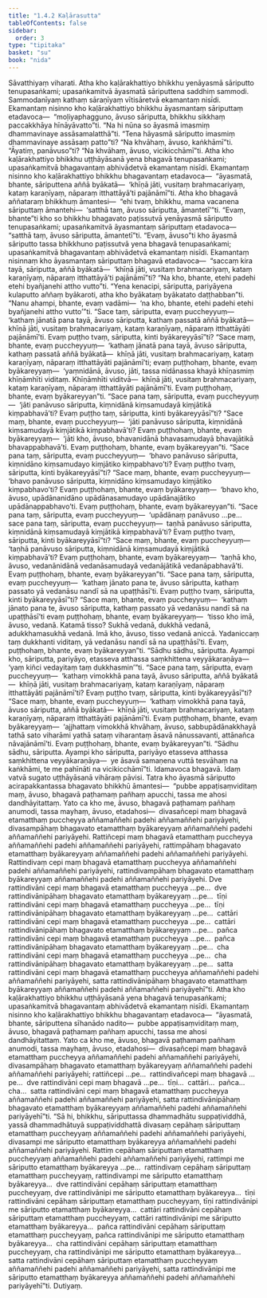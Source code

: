 ```yaml
---
title: "1.4.2 Kaḷārasutta"
tableOfContents: false
sidebar:
  order: 3
type: "tipitaka"
basket: "su"
book: "nida"
---
```



<DynamicBreadcrumb />

<Division number="32" book="nida">

<Paragraph number="222" book="nida">
Sāvatthiyaṃ viharati. Atha kho kaḷārakhattiyo bhikkhu yenāyasmā sāriputto tenupasaṅkami; upasaṅkamitvā āyasmatā sāriputtena saddhiṃ sammodi. Sammodanīyaṃ kathaṃ sāraṇīyaṃ vītisāretvā ekamantaṃ nisīdi. Ekamantaṃ nisinno kho kaḷārakhattiyo bhikkhu āyasmantaṃ sāriputtaṃ etadavoca—  “moḷiyaphagguno, āvuso sāriputta, bhikkhu sikkhaṃ paccakkhāya hīnāyāvatto”ti. “Na hi nūna so āyasmā imasmiṃ dhammavinaye assāsamalatthā”ti.
</Paragraph>

<Paragraph number="223" book="nida">
“Tena hāyasmā sāriputto imasmiṃ dhammavinaye assāsaṃ patto”ti?
</Paragraph>

<Paragraph number="224" book="nida">
“Na khvāhaṃ, āvuso, kaṅkhāmī”ti. “Āyatiṃ, panāvuso”ti?
</Paragraph>

<Paragraph number="225" book="nida">
“Na khvāhaṃ, āvuso, vicikicchāmī”ti.
</Paragraph>

<Paragraph number="226" book="nida">
Atha kho kaḷārakhattiyo bhikkhu uṭṭhāyāsanā yena bhagavā tenupasaṅkami; upasaṅkamitvā bhagavantaṃ abhivādetvā ekamantaṃ nisīdi. Ekamantaṃ nisinno kho kaḷārakhattiyo bhikkhu bhagavantaṃ etadavoca—  “āyasmatā, bhante, sāriputtena aññā byākatā—  ‘khīṇā jāti, vusitaṃ brahmacariyaṃ, kataṃ karaṇīyaṃ, nāparaṃ itthattāyā’ti pajānāmī”ti.
</Paragraph>

<Paragraph number="227" book="nida">
Atha kho bhagavā aññataraṃ bhikkhuṃ āmantesi—  “ehi tvaṃ, bhikkhu, mama vacanena sāriputtaṃ āmantehi—  ‘satthā taṃ, āvuso sāriputta, āmantetī’”ti. “Evaṃ, bhante”ti kho so bhikkhu bhagavato paṭissutvā yenāyasmā sāriputto tenupasaṅkami; upasaṅkamitvā āyasmantaṃ sāriputtaṃ etadavoca—  “satthā taṃ, āvuso sāriputta, āmantetī”ti. “Evaṃ, āvuso”ti kho āyasmā sāriputto tassa bhikkhuno paṭissutvā yena bhagavā tenupasaṅkami; upasaṅkamitvā bhagavantaṃ abhivādetvā ekamantaṃ nisīdi. Ekamantaṃ nisinnaṃ kho āyasmantaṃ sāriputtaṃ bhagavā etadavoca—  “saccaṃ kira tayā, sāriputta, aññā byākatā—  ‘khīṇā jāti, vusitaṃ brahmacariyaṃ, kataṃ karaṇīyaṃ, nāparaṃ itthattāyā’ti pajānāmī”ti? “Na kho, bhante, etehi padehi etehi byañjanehi attho vutto”ti. “Yena kenacipi, sāriputta, pariyāyena kulaputto aññaṃ byākaroti, atha kho byākataṃ byākatato daṭṭhabban”ti. “Nanu ahampi, bhante, evaṃ vadāmi—  ‘na kho, bhante, etehi padehi etehi byañjanehi attho vutto’”ti.
</Paragraph>

<Paragraph number="228" book="nida">
“Sace taṃ, sāriputta, evaṃ puccheyyuṃ—  ‘kathaṃ jānatā pana tayā, āvuso sāriputta, kathaṃ passatā aññā byākatā—  khīṇā jāti, vusitaṃ brahmacariyaṃ, kataṃ karaṇīyaṃ, nāparaṃ itthattāyāti pajānāmī’ti. Evaṃ puṭṭho tvaṃ, sāriputta, kinti byākareyyāsī”ti?
</Paragraph>

<Paragraph number="229" book="nida">
“Sace maṃ, bhante, evaṃ puccheyyuṃ—  ‘kathaṃ jānatā pana tayā, āvuso sāriputta, kathaṃ passatā aññā byākatā—  khīṇā jāti, vusitaṃ brahmacariyaṃ, kataṃ karaṇīyaṃ, nāparaṃ itthattāyāti pajānāmī’ti; evaṃ puṭṭhohaṃ, bhante, evaṃ byākareyyaṃ—  ‘yaṃnidānā, āvuso, jāti, tassa nidānassa khayā khīṇasmiṃ khīṇāmhīti viditaṃ. Khīṇāmhīti viditvā—  khīṇā jāti, vusitaṃ brahmacariyaṃ, kataṃ karaṇīyaṃ, nāparaṃ itthattāyāti pajānāmī’ti. Evaṃ puṭṭhohaṃ, bhante, evaṃ byākareyyan”ti.
</Paragraph>

<Paragraph number="230" book="nida">
“Sace pana taṃ, sāriputta, evaṃ puccheyyuṃ—  ‘jāti panāvuso sāriputta, kiṃnidānā kiṃsamudayā kiṃjātikā kiṃpabhavā’ti? Evaṃ puṭṭho taṃ, sāriputta, kinti byākareyyāsī”ti? “Sace maṃ, bhante, evaṃ puccheyyuṃ—  ‘jāti panāvuso sāriputta, kiṃnidānā kiṃsamudayā kiṃjātikā kiṃpabhavā’ti? Evaṃ puṭṭhohaṃ, bhante, evaṃ byākareyyaṃ—  ‘jāti kho, āvuso, bhavanidānā bhavasamudayā bhavajātikā bhavappabhavā’ti. Evaṃ puṭṭhohaṃ, bhante, evaṃ byākareyyan”ti.
</Paragraph>

<Paragraph number="231" book="nida">
“Sace pana taṃ, sāriputta, evaṃ puccheyyuṃ—  ‘bhavo panāvuso sāriputta, kiṃnidāno kiṃsamudayo kiṃjātiko kiṃpabhavo’ti? Evaṃ puṭṭho tvaṃ, sāriputta, kinti byākareyyāsī”ti? “Sace maṃ, bhante, evaṃ puccheyyuṃ—  ‘bhavo panāvuso sāriputta, kiṃnidāno kiṃsamudayo kiṃjātiko kiṃpabhavo’ti? Evaṃ puṭṭhohaṃ, bhante, evaṃ byākareyyaṃ—  ‘bhavo kho, āvuso, upādānanidāno upādānasamudayo upādānajātiko upādānappabhavo’ti. Evaṃ puṭṭhohaṃ, bhante, evaṃ byākareyyan”ti.
</Paragraph>

<Paragraph number="232" book="nida">
“Sace pana taṃ, sāriputta, evaṃ puccheyyuṃ—  ‘upādānaṃ panāvuso …pe…  sace pana taṃ, sāriputta, evaṃ puccheyyuṃ—  taṇhā panāvuso sāriputta, kiṃnidānā kiṃsamudayā kiṃjātikā kiṃpabhavā’ti? Evaṃ puṭṭho tvaṃ, sāriputta, kinti byākareyyāsī”ti? “Sace maṃ, bhante, evaṃ puccheyyuṃ—  ‘taṇhā panāvuso sāriputta, kiṃnidānā kiṃsamudayā kiṃjātikā kiṃpabhavā’ti? Evaṃ puṭṭhohaṃ, bhante, evaṃ byākareyyaṃ—  ‘taṇhā kho, āvuso, vedanānidānā vedanāsamudayā vedanājātikā vedanāpabhavā’ti. Evaṃ puṭṭhohaṃ, bhante, evaṃ byākareyyan”ti.
</Paragraph>

<Paragraph number="233" book="nida">
“Sace pana taṃ, sāriputta, evaṃ puccheyyuṃ—  ‘kathaṃ jānato pana te, āvuso sāriputta, kathaṃ passato yā vedanāsu nandī sā na upaṭṭhāsī’ti. Evaṃ puṭṭho tvaṃ, sāriputta, kinti byākareyyāsī”ti? “Sace maṃ, bhante, evaṃ puccheyyuṃ—  ‘kathaṃ jānato pana te, āvuso sāriputta, kathaṃ passato yā vedanāsu nandī sā na upaṭṭhāsī’ti evaṃ puṭṭhohaṃ, bhante, evaṃ byākareyyaṃ—  ‘tisso kho imā, āvuso, vedanā. Katamā tisso? Sukhā vedanā, dukkhā vedanā, adukkhamasukhā vedanā. Imā kho, āvuso, tisso vedanā aniccā. Yadaniccaṃ taṃ dukkhanti viditaṃ, yā vedanāsu nandī sā na upaṭṭhāsī’ti. Evaṃ, puṭṭhohaṃ, bhante, evaṃ byākareyyan”ti.
</Paragraph>

<Paragraph number="234" book="nida">
“Sādhu sādhu, sāriputta. Ayampi kho, sāriputta, pariyāyo, etasseva atthassa saṃkhittena veyyākaraṇāya—  ‘yaṃ kiñci vedayitaṃ taṃ dukkhasmin’”ti.
</Paragraph>

<Paragraph number="235" book="nida">
“Sace pana taṃ, sāriputta, evaṃ puccheyyuṃ—  ‘kathaṃ vimokkhā pana tayā, āvuso sāriputta, aññā byākatā—  khīṇā jāti, vusitaṃ brahmacariyaṃ, kataṃ karaṇīyaṃ, nāparaṃ itthattāyāti pajānāmī’ti? Evaṃ puṭṭho tvaṃ, sāriputta, kinti byākareyyāsī”ti? “Sace maṃ, bhante, evaṃ puccheyyuṃ—  ‘kathaṃ vimokkhā pana tayā, āvuso sāriputta, aññā byākatā—  khīṇā jāti, vusitaṃ brahmacariyaṃ, kataṃ karaṇīyaṃ, nāparaṃ itthattāyāti pajānāmī’ti. Evaṃ puṭṭhohaṃ, bhante, evaṃ byākareyyaṃ—  ‘ajjhattaṃ vimokkhā khvāhaṃ, āvuso, sabbupādānakkhayā tathā sato viharāmi yathā sataṃ viharantaṃ āsavā nānussavanti, attānañca nāvajānāmī’ti. Evaṃ puṭṭhohaṃ, bhante, evaṃ byākareyyan”ti.
</Paragraph>

<Paragraph number="236" book="nida">
“Sādhu sādhu, sāriputta. Ayampi kho sāriputta, pariyāyo etasseva atthassa saṃkhittena veyyākaraṇāya—  ye āsavā samaṇena vuttā tesvāhaṃ na kaṅkhāmi, te me pahīnāti na vicikicchāmī”ti. Idamavoca bhagavā. Idaṃ vatvā sugato uṭṭhāyāsanā vihāraṃ pāvisi.
</Paragraph>

<Paragraph number="237" book="nida">
Tatra kho āyasmā sāriputto acirapakkantassa bhagavato bhikkhū āmantesi—  “pubbe appaṭisaṃviditaṃ maṃ, āvuso, bhagavā paṭhamaṃ pañhaṃ apucchi, tassa me ahosi dandhāyitattaṃ. Yato ca kho me, āvuso, bhagavā paṭhamaṃ pañhaṃ anumodi, tassa mayhaṃ, āvuso, etadahosi—  divasañcepi maṃ bhagavā etamatthaṃ puccheyya aññamaññehi padehi aññamaññehi pariyāyehi, divasampāhaṃ bhagavato etamatthaṃ byākareyyaṃ aññamaññehi padehi aññamaññehi pariyāyehi. Rattiñcepi maṃ bhagavā etamatthaṃ puccheyya aññamaññehi padehi aññamaññehi pariyāyehi, rattimpāhaṃ bhagavato etamatthaṃ byākareyyaṃ aññamaññehi padehi aññamaññehi pariyāyehi. Rattindivaṃ cepi maṃ bhagavā etamatthaṃ puccheyya aññamaññehi padehi aññamaññehi pariyāyehi, rattindivampāhaṃ bhagavato etamatthaṃ byākareyyaṃ aññamaññehi padehi aññamaññehi pariyāyehi. Dve rattindivāni cepi maṃ bhagavā etamatthaṃ puccheyya …pe…  dve rattindivānipāhaṃ bhagavato etamatthaṃ byākareyyaṃ …pe…  tīṇi rattindivāni cepi maṃ bhagavā etamatthaṃ puccheyya …pe…  tīṇi rattindivānipāhaṃ bhagavato etamatthaṃ byākareyyaṃ …pe…  cattāri rattindivāni cepi maṃ bhagavā etamatthaṃ puccheyya …pe…  cattāri rattindivānipāhaṃ bhagavato etamatthaṃ byākareyyaṃ …pe…  pañca rattindivāni cepi maṃ bhagavā etamatthaṃ puccheyya …pe…  pañca rattindivānipāhaṃ bhagavato etamatthaṃ byākareyyaṃ …pe…  cha rattindivāni cepi maṃ bhagavā etamatthaṃ puccheyya …pe…  cha rattindivānipāhaṃ bhagavato etamatthaṃ byākareyyaṃ …pe…  satta rattindivāni cepi maṃ bhagavā etamatthaṃ puccheyya aññamaññehi padehi aññamaññehi pariyāyehi, satta rattindivānipāhaṃ bhagavato etamatthaṃ byākareyyaṃ aññamaññehi padehi aññamaññehi pariyāyehī”ti.
</Paragraph>

<Paragraph number="238" book="nida">
Atha kho kaḷārakhattiyo bhikkhu uṭṭhāyāsanā yena bhagavā tenupasaṅkami; upasaṅkamitvā bhagavantaṃ abhivādetvā ekamantaṃ nisīdi. Ekamantaṃ nisinno kho kaḷārakhattiyo bhikkhu bhagavantaṃ etadavoca—  “āyasmatā, bhante, sāriputtena sīhanādo nadito—  pubbe appaṭisaṃviditaṃ maṃ, āvuso, bhagavā paṭhamaṃ pañhaṃ apucchi, tassa me ahosi dandhāyitattaṃ. Yato ca kho me, āvuso, bhagavā paṭhamaṃ pañhaṃ anumodi, tassa mayhaṃ, āvuso, etadahosi—  divasañcepi maṃ bhagavā etamatthaṃ puccheyya aññamaññehi padehi aññamaññehi pariyāyehi, divasampāhaṃ bhagavato etamatthaṃ byākareyyaṃ aññamaññehi padehi aññamaññehi pariyāyehi; rattiñcepi …pe…  rattindivañcepi maṃ bhagavā …pe…  dve rattindivāni cepi maṃ bhagavā …pe…  tīṇi…  cattāri…  pañca…  cha…  satta rattindivāni cepi maṃ bhagavā etamatthaṃ puccheyya aññamaññehi padehi aññamaññehi pariyāyehi, satta rattindivānipāhaṃ bhagavato etamatthaṃ byākareyyaṃ aññamaññehi padehi aññamaññehi pariyāyehī”ti.
</Paragraph>

<Paragraph number="239" book="nida">
“Sā hi, bhikkhu, sāriputtassa dhammadhātu suppaṭividdhā, yassā dhammadhātuyā suppaṭividdhattā divasaṃ cepāhaṃ sāriputtaṃ etamatthaṃ puccheyyaṃ aññamaññehi padehi aññamaññehi pariyāyehi, divasampi me sāriputto etamatthaṃ byākareyya aññamaññehi padehi aññamaññehi pariyāyehi. Rattiṃ cepāhaṃ sāriputtaṃ etamatthaṃ puccheyyaṃ aññamaññehi padehi aññamaññehi pariyāyehi, rattimpi me sāriputto etamatthaṃ byākareyya …pe…  rattindivaṃ cepāhaṃ sāriputtaṃ etamatthaṃ puccheyyaṃ, rattindivampi me sāriputto etamatthaṃ byākareyya…  dve rattindivāni cepāhaṃ sāriputtaṃ etamatthaṃ puccheyyaṃ, dve rattindivānipi me sāriputto etamatthaṃ byākareyya…  tīṇi rattindivāni cepāhaṃ sāriputtaṃ etamatthaṃ puccheyyaṃ, tīṇi rattindivānipi me sāriputto etamatthaṃ byākareyya…  cattāri rattindivāni cepāhaṃ sāriputtaṃ etamatthaṃ puccheyyaṃ, cattāri rattindivānipi me sāriputto etamatthaṃ byākareyya…  pañca rattindivāni cepāhaṃ sāriputtaṃ etamatthaṃ puccheyyaṃ, pañca rattindivānipi me sāriputto etamatthaṃ byākareyya…  cha rattindivāni cepāhaṃ sāriputtaṃ etamatthaṃ puccheyyaṃ, cha rattindivānipi me sāriputto etamatthaṃ byākareyya…  satta rattindivāni cepāhaṃ sāriputtaṃ etamatthaṃ puccheyyaṃ aññamaññehi padehi aññamaññehi pariyāyehi, satta rattindivānipi me sāriputto etamatthaṃ byākareyya aññamaññehi padehi aññamaññehi pariyāyehī”ti.

</Paragraph>
</Division>

<Paragraph number="240" type="center" book="nida">
Dutiyaṃ.
</Paragraph>